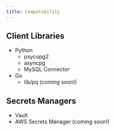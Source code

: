```yaml
---
title: Compatibility
---
```


## Client Libraries
- Python
  - psycopg2
  - asyncpg
  - MySQL Connector
- Go
  - lib/pq (coming soon!)

## Secrets Managers
- Vault
- AWS Secrets Manager (coming soon!)
